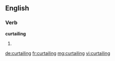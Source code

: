 
==English==

===Verb===
'''curtailing'''

# {{present participle of|curtail}}

[[de:curtailing]]
[[fr:curtailing]]
[[mg:curtailing]]
[[vi:curtailing]]